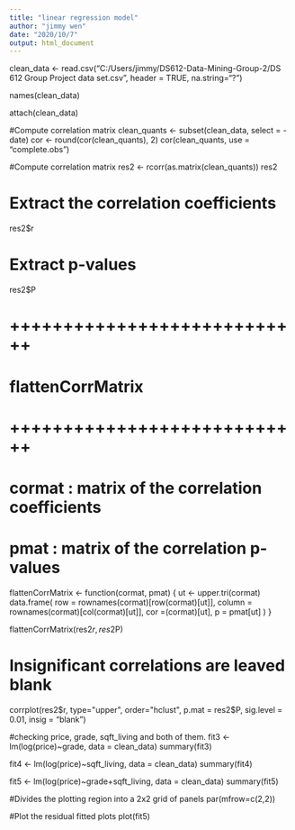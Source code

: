 ```yaml
---
title: "linear regression model"
author: "jimmy wen"
date: "2020/10/7"
output: html_document
---
```

clean_data <- read.csv("C:/Users/jimmy/DS612-Data-Mining-Group-2/DS 612 Group Project data set.csv", header = TRUE, na.string="?")

names(clean_data)

attach(clean_data)



#Compute correlation matrix
clean_quants <- subset(clean_data, select = -date)
cor <- round(cor(clean_quants), 2)
cor(clean_quants, use = "complete.obs")


#Compute correlation matrix
res2 <- rcorr(as.matrix(clean_quants))
res2


# Extract the correlation coefficients
res2$r


# Extract p-values
res2$P


# ++++++++++++++++++++++++++++
# flattenCorrMatrix
# ++++++++++++++++++++++++++++
# cormat : matrix of the correlation coefficients
# pmat : matrix of the correlation p-values
flattenCorrMatrix <- function(cormat, pmat) {
  ut <- upper.tri(cormat)
  data.frame(
    row = rownames(cormat)[row(cormat)[ut]],
    column = rownames(cormat)[col(cormat)[ut]],
    cor  =(cormat)[ut],
    p = pmat[ut]
  )
}


flattenCorrMatrix(res2$r, res2$P)


# Insignificant correlations are leaved blank
corrplot(res2$r, type="upper", order="hclust", 
         p.mat = res2$P, sig.level = 0.01, insig = "blank")


#checking price, grade, sqft_living and both of them.
fit3 <- lm(log(price)~grade, data = clean_data)
summary(fit3)


fit4 <- lm(log(price)~sqft_living, data = clean_data)
summary(fit4)



fit5 <- lm(log(price)~grade+sqft_living, data = clean_data)
summary(fit5)


#Divides the plotting region into a 2x2 grid of panels
par(mfrow=c(2,2))


#Plot the residual fitted plots
plot(fit5)
